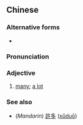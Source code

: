 {{also|诚济}}
==Chinese==
{{zh-forms|s=诚济}}

===Alternative forms===
* {{l|zh|成濟}}

===Pronunciation===
{{zh-pron
|mn=chiâⁿ-chē/chiâⁿ-chōe
|cat=a
}}

===Adjective===
{{zh-adj}}

# {{lb|zh|Min Nan}} [[many]]; [[a lot]]

===See also===
* (''Mandarin'') [[許多]] ([[xǔduō]])